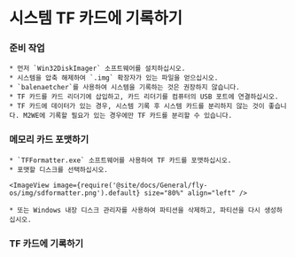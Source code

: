 
# 시스템 TF 카드에 기록하기

### 준비 작업

    * 먼저 `Win32DiskImager` 소프트웨어를 설치하십시오.
    * 시스템을 압축 해제하여 `.img` 확장자가 있는 파일을 얻으십시오.
    * `balenaetcher`를 사용하여 시스템을 기록하는 것은 권장하지 않습니다.
    * TF 카드를 카드 리더기에 삽입하고, 카드 리더기를 컴퓨터의 USB 포트에 연결하십시오.
    * TF 카드에 데이터가 있는 경우, 시스템 기록 후 시스템 카드를 분리하지 않는 것이 좋습니다. M2WE에 기록할 필요가 있는 경우에만 TF 카드를 분리할 수 있습니다.

### 메모리 카드 포맷하기

    * `TFFormatter.exe` 소프트웨어를 사용하여 TF 카드를 포맷하십시오.
    * 포맷할 디스크를 선택하십시오.

    <ImageView image={require('@site/docs/General/fly-os/img/sdformatter.png').default} size="80%" align="left" />

    * 또는 Windows 내장 디스크 관리자를 사용하여 파티션을 삭제하고, 파티션을 다시 생성하십시오.

### TF 카드에 기록하기

<WIN32 />
